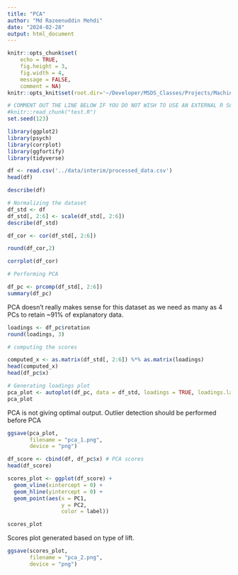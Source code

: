 ```yaml
---
title: "PCA"
author: "Md Razeenuddin Mehdi"
date: "2024-02-28"
output: html_document
---
```


```r

knitr::opts_chunk$set(
	echo = TRUE,
	fig.height = 3,
	fig.width = 4,
	message = FALSE,
	comment = NA)
knitr::opts_knit$set(root.dir='~/Developer/MSDS_Classes/Projects/Machine Learning/fitness_tracker/')

# COMMENT OUT THE LINE BELOW IF YOU DO NOT WISH TO USE AN EXTERNAL R SCRIPT
#knitr::read_chunk("test.R")
set.seed(123)

```

```r

library(ggplot2)
library(psych)
library(corrplot)
library(ggfortify)
library(tidyverse)

```


```r
df <- read.csv('../data/interim/processed_data.csv')
head(df)
```


```r
describe(df)
```


```r
# Normalizing the dataset
df_std <- df
df_std[, 2:6] <- scale(df_std[, 2:6])
describe(df_std)
```


```r
df_cor <- cor(df_std[, 2:6]) 

round(df_cor,2)
```


```r
corrplot(df_cor)
```


```r
# Performing PCA 

df_pc <- prcomp(df_std[, 2:6])
summary(df_pc)


```
PCA doesn't really makes sense for this dataset as we need as many as 4 PCs to retain ~91% of explanatory data.

```r
loadings <- df_pc$rotation
round(loadings, 3)
```


```r
# computing the scores

computed_x <- as.matrix(df_std[, 2:6]) %*% as.matrix(loadings)
head(computed_x)
head(df_pc$x)

```


```r
# Generating loadings plot
pca_plot <- autoplot(df_pc, data = df_std, loadings = TRUE, loadings.label = TRUE)  
pca_plot
```
PCA is not giving optimal output. Outlier detection should be performed before PCA

```r
ggsave(pca_plot,
       filename = "pca_1.png",
       device = "png")
```


```r
df_score <- cbind(df, df_pc$x) # PCA scores
head(df_score)
```

```r
scores_plot <- ggplot(df_score) +
  geom_vline(xintercept = 0) +
  geom_hline(yintercept = 0) + 
  geom_point(aes(x = PC1, 
                 y = PC2,
                 color = label))

scores_plot
```
Scores plot generated based on type of lift. 
```r
ggsave(scores_plot,
       filename = "pca_2.png",
       device = "png")
```


```r
```


```r
```


```r
```


```r
```


```r
```


```r
```


```r
```

